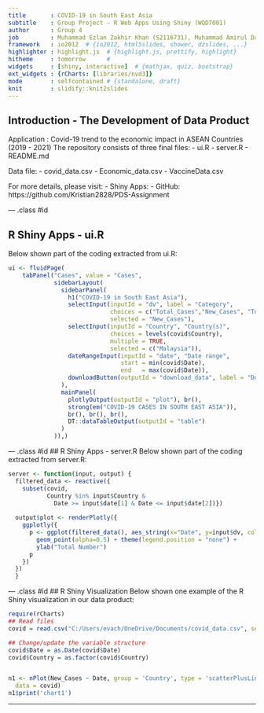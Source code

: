 ---
title       : COVID-19 in South East Asia
subtitle    : Group Project - R Web Apps Using Shiny (WQD7001)
author      : Group 4
job         : Muhammad Ezlan Zakhir Khan (S2116731), Muhammad Amirul Daniel Badrul Hisham (S2115750), Kristian Surya Dinata (S2043845), Shu Meei Law (S2117388), Eva Ying Ying Chin (S2115794)
framework   : io2012  # {io2012, html5slides, shower, dzslides, ...}
highlighter : highlight.js  # {highlight.js, prettify, highlight}
hitheme     : tomorrow      # 
widgets     : [shiny, interactive]  # {mathjax, quiz, bootstrap}
ext_widgets : {rCharts: [libraries/nvd3]}
mode        : selfcontained # {standalone, draft}
knit        : slidify::knit2slides
---

## Introduction - The Development of Data Product

Application : Covid-19 trend to the economic impact in ASEAN Countries (2019 - 2021)
The repository consists of three final files:
- ui.R
- server.R
- README.md

Data file:
- covid_data.csv
- Economic_data.csv
- VaccineData.csv

For more details, please visit:
- Shiny Apps: 
- GitHub: https://github.com/Kristian2828/PDS-Assignment

--- .class #id 

## R Shiny Apps - ui.R
Below shown part of the coding extracted from ui.R:
```{r}
ui <- fluidPage(
    tabPanel("Cases", value = "Cases",
             sidebarLayout(
               sidebarPanel(
                 h1("COVID-19 in South East Asia"),
                 selectInput(inputId = "dv", label = "Category",
                             choices = c("Total_Cases","New_Cases", "Total_Death","New_Death"),
                             selected = "New_Cases"),
                 selectInput(inputId = "Country", "Country(s)",
                             choices = levels(covid$Country),
                             multiple = TRUE,
                             selected = c("Malaysia")),
                 dateRangeInput(inputId = "date", "Date range",
                                start = min(covid$Date),
                                end   = max(covid$Date)),
                 downloadButton(outputId = "download_data", label = "Download"),
               ),
               mainPanel(
                 plotlyOutput(outputId = "plot"), br(),
                 strong(em("COVID-19 CASES IN SOUTH EAST ASIA")),
                 br(), br(), br(),
                 DT::dataTableOutput(outputId = "table")
               )
             )),)
```

--- .class #id 
## R Shiny Apps - server.R
Below shown part of the coding extracted from server.R:
```{r}
server <- function(input, output) {
  filtered_data <- reactive({
    subset(covid,
           Country %in% input$Country &
             Date >= input$date[1] & Date <= input$date[2])})
  
  output$plot <- renderPlotly({
    ggplotly({
      p <- ggplot(filtered_data(), aes_string(x="Date", y=input$dv, color="Country")) +
        geom_point(alpha=0.5) + theme(legend.position = "none") +
        ylab("Total Number")
      p
    })
  })
  }
```

--- .class #id
## R Shiny Visualization
Below shown one example of the R Shiny visualization in our data product:
```{r echo = F, results = 'asis'}
require(rCharts)
## Read files
covid = read.csv("C:/Users/evach/OneDrive/Documents/covid_data.csv", sep = ';')

## Change/update the variable structure
covid$Date = as.Date(covid$Date)
covid$Country = as.factor(covid$Country)


n1 <- nPlot(New_Cases ~ Date, group = 'Country', type = 'scatterPlusLineChart',
  data = covid)
n1$print('chart1')
```
---
